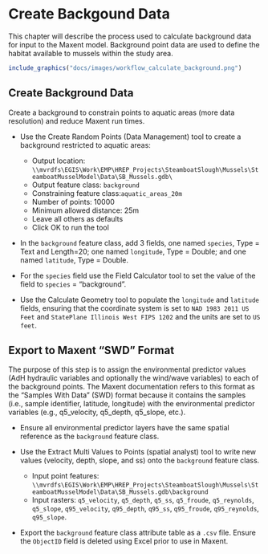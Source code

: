 # Create Backgound Data
This chapter will describe the process used to calculate background data for input to the Maxent model. Background point data are used to define the habitat available to mussels within the study area.  

```r
include_graphics("docs/images/workflow_calculate_background.png")
```

## Create Background Data
Create a background to constrain points to aquatic areas (more data resolution) and reduce Maxent run times.

* Use the Create Random Points (Data Management) tool to create a background restricted to aquatic areas:

    * Output location: `\\mvrdfs\EGIS\Work\EMP\HREP_Projects\SteamboatSlough\Mussels\SteamboatMusselModel\Data\SB_Mussels.gdb\`
    * Output feature class: `background`
    * Constraining feature class:`aquatic_areas_20m`
    * Number of points: 10000
    * Minimum allowed distance: 25m
    * Leave all others as defaults
    * Click OK to run the tool

* In the `background` feature class, add 3 fields, one named `species`, Type = Text and Length=20; one named `longitude`, Type = Double; and one named `latitude`, Type = Double. 
* For the `species` field use the Field Calculator tool to set the value of the field to `species` = "background". 
* Use the Calculate Geometry tool to populate the `longitude` and `latitude` fields, ensuring that the coordinate system is set to `NAD 1983 2011 US Feet` and `StatePlane Illinois West FIPS 1202` and the units are set to `US feet`. 


## Export to Maxent "SWD" Format
The purpose of this step is to assign the environmental predictor values (AdH hydraulic variables and optionally the wind/wave variables) to each of the background points. The Maxent documentation refers to this format as the "Samples With Data" (SWD) format because it contains the samples (i.e., sample identifier, latitude, longitude) with the environmental predictor variables (e.g., q5_velocity, q5_depth, q5_slope, etc.). 

* Ensure all environmental predictor layers have the same spatial reference as the `background` feature class. 
* Use the Extract Multi Values to Points (spatial analyst) tool to write new values (velocity, depth, slope, and ss) onto the `background` feature class.

     * Input point features: `\\mvrdfs\EGIS\Work\EMP\HREP_Projects\SteamboatSlough\Mussels\SteamboatMusselModel\Data\SB_Mussels.gdb\background`
     * Input rasters: `q5_velocity`, `q5_depth`, `q5_ss`, `q5_froude`, `q5_reynolds`, `q5_slope`, `q95_velocity`, `q95_depth`, `q95_ss`, `q95_froude`, `q95_reynolds`, `q95_slope`. 
     
* Export the `background` feature class attribute table as a `.csv` file. Ensure the `ObjectID` field is deleted using Excel prior to use in Maxent.










